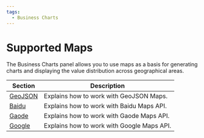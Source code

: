 ```yaml
---
tags:
  - Business Charts
---
```


# Supported Maps

The Business Charts panel allows you to use maps as a basis for generating charts and displaying the value distribution across geographical areas.

| Section            | Description                                |
| ------------------ | ------------------------------------------ |
| [GeoJSON](geojson) | Explains how to work with GeoJSON Maps.    |
| [Baidu](baidu)     | Explains how to work with Baidu Maps API.  |
| [Gaode](gaode)     | Explains how to work with Gaode Maps API.  |
| [Google](google)   | Explains how to work with Google Maps API. |
